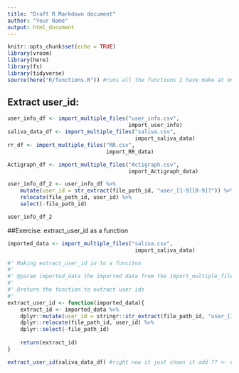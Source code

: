 ```yaml
---
title: "Draft R Markdown document"
author: "Your Name"
output: html_document
---
```


```r
knitr::opts_chunk$set(echo = TRUE)
library(vroom)
library(here)
library(fs)
library(tidyverse)
source(here("R/functions.R")) #runs all the functions I have make at once
```

## Extract user_id:

```r
user_info_df <- import_multiple_files("user_info.csv",
                                      import_user_info)
saliva_data_df <- import_multiple_files("saliva.csv",
                                        import_saliva_data)
rr_df <- import_multiple_files("RR.csv",
                               import_RR_data)

Actigraph_df <- import_multiple_files("Actigraph.csv",
                                      import_Actigraph_data)

user_info_df_2 <- user_info_df %>% 
    mutate(user_id = str_extract(file_path_id, "user_[1-9][0-9]?")) %>%
    relocate(file_path_id, user_id) %>%
    select(-file_path_id)

user_info_df_2
```

##Exercise: extract_user_id as a function

```r
imported_data <- import_multiple_files("saliva.csv",
                                        import_saliva_data)

#' Making extract_user_id in to a funciton
#'
#' @param imported_data the imported data from the import_multiple_files function
#'
#' @return the function to extract user ids
#'
extract_user_id <- function(imported_data){
    extract_id <- imported_data %>% 
    dplyr::mutate(user_id = stringr::str_extract(file_path_id, "user_[1-9][0-9]?")) %>%
    dplyr::relocate(file_path_id, user_id) %>%
    dplyr::select(-file_path_id)
    
    return(extract_id)
}

extract_user_id(saliva_data_df) #right now it just shows it add ?? <- extract_user_id... to save it
```

